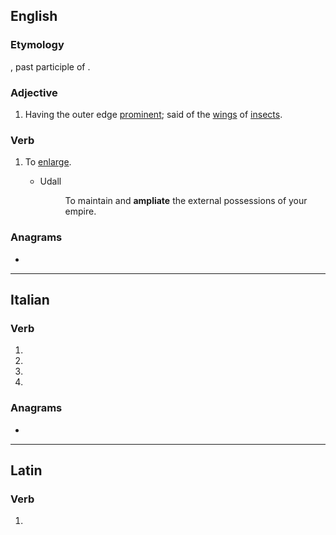 ==English==

===Etymology===
{{etyl|la|en}} {{lena}} {{m|la|ampliatus}}, past participle of {{m|la|ampliare||to make wider}}.

===Adjective===
{{en-adj}}

# {{lb|en|zoology}} Having the outer edge [[prominent]]; said of the [[wing]]s of [[insect]]s.

===Verb===
{{en-verb|ampliat}}

# {{lb|en|transitive|obsolete}} To [[enlarge]].
#* Udall
#*: To maintain and '''ampliate''' the external possessions of your empire.

{{Webster 1913}}

===Anagrams===
* {{anagrams|en|Palamite}}

----

==Italian==

===Verb===
{{head|it|verb form|cat2=past participle forms}}

# {{inflection of|ampliare||2|p|pres|indc|lang=it}}
# {{inflection of|ampliare||2|p|impr|lang=it}}
# {{inflection of|ampliare||2|p|pres|subj|lang=it}}
# {{feminine plural of|ampliato|lang=it}}

===Anagrams===
* {{l|it|impalate}}

----

==Latin==

===Verb===
{{la-verb-form|ampliāte}}

# {{inflection of|ampliō||1|p|pres|actv|impr|lang=la}}